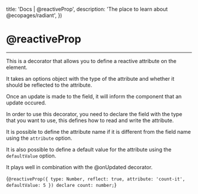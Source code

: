 

  title: 'Docs | @reactiveProp',
  description: 'The place to learn about @ecopages/radiant',
})

# @reactiveProp
---

This is a decorator that allows you to define a reactive attribute on the element.

It takes an options object with the type of the attribute and whether it should be reflected to the attribute.

Once an update is made to the field, it will inform the component that an update occured.

In order to use this decorator, you need to declare the field with the type that you want to use, this defines how to read and write the attribute.

It is possible to define the attribute name if it is different from the field name using the `attribute` option.

It is also possible to define a default value for the attribute using the `defaultValue` option.

It plays well in combination with the @onUpdated decorator.

<CodeBlock lang='typescript'>{`@reactiveProp({ type: Number, reflect: true, attribute: 'count-it', defaultValue: 5 }) declare count: number;`}</CodeBlock>
